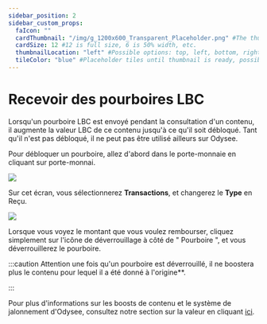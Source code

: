 ---
sidebar_position: 2
sidebar_custom_props:
  faIcon: ""
  cardThumbnail: "/img/g_1200x600_Transparent_Placeholder.png" #The thumbnail on the category card.
  cardSize: 12 #12 is full size, 6 is 50% width, etc.
  thumbnailLocation: "left" #Possible options: top, left, bottom, right, none
  tileColor: "blue" #Placeholder tiles until thumbnail is ready, possible options: blue, cream, darkpurple, lightpurple, mauve, orange, pink, none
---

# Recevoir des pourboires LBC

Lorsqu'un pourboire LBC est envoyé pendant la consultation d'un contenu, il augmente la valeur LBC de ce contenu jusqu'à ce qu'il soit débloqué. Tant qu'il n'est pas débloqué, il ne peut pas être utilisé ailleurs sur Odysee.

Pour débloquer un pourboire, allez d'abord dans le porte-monnaie en cliquant sur <OdyseeButton url="https://odysee.com/$/wallet"><OdyseeIcon type="credits"/> porte-monnai</OdyseeButton>.

![](/img/fr/RecevoirLBC1.png)

Sur cet écran, vous sélectionnerez **Transactions**, et changerez le **Type** en Reçu.

![](/img/fr/RecevoirLBC2.png)

Lorsque vous voyez le montant que vous voulez rembourser, cliquez simplement sur l'icône de déverrouillage à côté de " Pourboire ", et vous déverrouillerez le pourboire.

:::caution Attention 
une fois qu'un pourboire est déverrouillé, il ne boostera plus le contenu pour lequel il a été donné à l'origine**.

:::

Pour plus d'informations sur les boosts de contenu et le système de jalonnement d'Odysee, consultez notre section sur la valeur en cliquant [ici](https://help.odysee.tv/category-blockchain/category-staking/naming).
